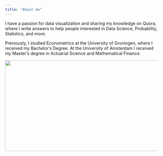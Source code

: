 ```yaml
---
title: "About me"
---
```


I have a passion for data visualization and sharing my knowledge on Quora, where I write answers to help people interested in Data Science, Probability, Statistics, and more.

Previously, I studied Econometrics at the University of Groningen, where I received my Bachelor's Degree. At the University of Amsterdam I received my Master's degree in Actuarial Science and Mathematical Finance.

<center><img src="images/transparantlab.png" height="300" width="600"></center>



